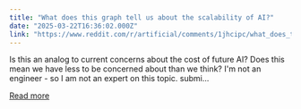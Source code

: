 ```yaml
---
title: "What does this graph tell us about the scalability of AI?"
date: "2025-03-22T16:36:02.000Z"
link: "https://www.reddit.com/r/artificial/comments/1jhcipc/what_does_this_graph_tell_us_about_the/"
---
```


Is this an analog to current concerns about the cost of future AI? Does this mean we have less to be concerned about than we think? I'm not an engineer - so I am not an expert on this topic.
    submi...

[Read more](https://www.reddit.com/r/artificial/comments/1jhcipc/what_does_this_graph_tell_us_about_the/)
